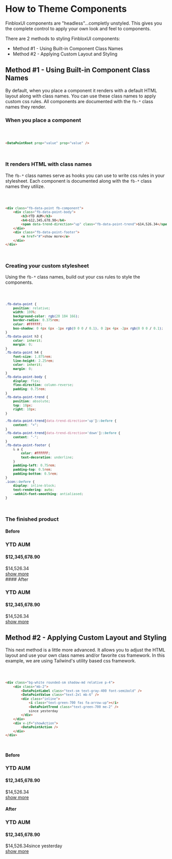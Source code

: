 

<Meta title="Documentation/Themeing" />

# How to Theme Components

FinbloxUI components are "headless"...completly unstyled. This gives you the complete control to apply your own look and feel to
components.

There are 2 methods to styling FinbloxUI components:

- Method #1 - Using Built-in Component Class Names
- Method #2 - Applying Custom Layout and Styling

## Method #1 - Using Built-in Component Class Names

By default, when you place a component it renders with a default HTML layout along with class names. You can use these class names
to apply custom css rules. All components are documented with the `fb-*` class names they render.

### When you place a component

<code>

``` html
<DataPointRoot prop="value" prop="value" />
```

</code>

### It renders HTML with class names

The `fb-*` class names serve as hooks you can use to write css rules in your stylesheet. Each component is documented along with the `fb-*`
class names they utilize.

<code>

``` html
<div class="fb-data-point fb-component">
    <div class="fb-data-point-body">
        <h3>YTD AUM</h3>
        <h4>$12,345,678.90</h4>
        <span data-trend-direction="up" class="fb-data-point-trend">$14,526.34</span>
    </div>
    <div class="fb-data-point-footer">
        <a href="#">show more</a>
    </div>
</div>
```

</code>

### Creating your custom stylesheet

Using the `fb-*` class names, build out your css rules to style the components.

<code>

``` css
.fb-data-point {
    position: relative;
    width: 100%;
    background-color: rgb(20 184 166);
    border-radius: 0.375rem;
    color: #FFFFFF;
    box-shadow: 0 4px 6px -1px rgb(0 0 0 / 0.1), 0 2px 4px -2px rgb(0 0 0 / 0.1);
}
.fb-data-point h3 {
    color: inherit;
    margin: 0;
}
.fb-data-point h4 {
    font-size: 1.875rem;
    line-height: 2.25rem;
    color: inherit;
    margin: 0;
}
.fb-data-point-body {
    display: flex;
    flex-direction: column-reverse;
    padding: 0.75rem;
}
.fb-data-point-trend {
    position: absolute;
    top: 10px;
    right: 10px;
}

.fb-data-point-trend[data-trend-direction='up']::before {
    content: "+";
}
.fb-data-point-trend[data-trend-direction='down']::before {
    content: "-";
}
.fb-data-point-footer {
    & a {
        color: #FFFFFF;
        text-decoration: underline;
    }
    padding-left: 0.75rem;
    padding-top: 0.5rem;
    padding-bottom: 0.5rem;
}
.icon::before {
    display: inline-block;
    text-rendering: auto;
    -webkit-font-smoothing: antialiased;
}
```

</code>

### The finished product

#### Before
<div>
    <div>
        <h3>YTD AUM</h3>
        <h4>$12,345,678.90</h4>
        <span data-trend-direction="up">$14,526.34</span>
    </div>
    <div>
        <a href="#">show more</a>
    </div>
</div>
#### After
<div class="fb-data-point fb-component">
    <div class="fb-data-point-body">
        <h3>YTD AUM</h3>
        <h4>$12,345,678.90</h4>
        <span data-trend-direction="up" class="fb-data-point-trend">$14,526.34</span>
    </div>
    <div class="fb-data-point-footer">
        <a href="#">show more</a>
    </div>
</div>

## Method #2 - Applying Custom Layout and Styling

This next method is a little more advanced. It allows you to adjust the HTML layout and use your own class names and/or favorite css framework.
In this example, we are using Tailwind's utility based css framework.

<code>

``` html
<div class="bg-white rounded-sm shadow-md relative p-4">
    <div class="mb-2">
        <DataPointLabel class="text-sm text-gray-400 font-semibold" />
        <DataPointValue class="text-2xl mb-6" />
        <div class="inline">
            <i class="text-green-700 fas fa-arrow-up"></i>
            <DataPointTrend class="text-green-700 me-2" />
            since yesterday
        </div>
    </div>
    <div v-if="showAction">
        <DataPointAction />
    </div>
</div>

```

</code>

#### Before
<div>
    <div>
        <h3>YTD AUM</h3>
        <h4>$12,345,678.90</h4>
        <span data-trend-direction="up">$14,526.34</span>
    </div>
    <div>
        <a href="#">show more</a>
    </div>
</div>

#### After
<div class="custom-layout sb-unstyled bg-white rounded-sm shadow-md relative p-4">
    <div class="mb-2">
        <h3 class="text-sm text-gray-400 font-semibold">YTD AUM</h3>
        <h4 class="text-2xl mb-6">$12,345,678.90</h4>
        <div>
            <i class="text-green-700 fas fa-arrow-up"></i><span data-trend-direction="up" class="text-green-700 me-2">$14,526.34</span>since yesterday
        </div>
    </div>
    <div class="text-blue-600 underline">
        <a href="#">show more</a>
    </div>
</div>




<style>
{`
.fb-data-point {
    position: relative;
    width: 100%;
    background-color: rgb(20 184 166);
    border-radius: 0.375rem;
    color: #FFFFFF;
    box-shadow: 0 4px 6px -1px rgb(0 0 0 / 0.1), 0 2px 4px -2px rgb(0 0 0 / 0.1);
}
.fb-data-point h3 {
    color: inherit;
    margin: 0;
}
.fb-data-point h4 {
    font-size: 1.875rem;
    line-height: 2.25rem;
    color: inherit;
    margin: 0;
}
.fb-data-point-body {
    display: flex;
    flex-direction: column-reverse;
    padding: 0.75rem;
}
.fb-data-point-trend {
    position: absolute;
    top: 10px;
    right: 10px;
}

.fb-data-point-trend[data-trend-direction='up']::before {
    content: "+";
}
.fb-data-point-trend[data-trend-direction='down']::before {
    content: "-";
}
.fb-data-point-footer {
    & a {
        color: #FFFFFF;
        text-decoration: underline;
    }
    padding-left: 0.75rem;
    padding-top: 0.5rem;
    padding-bottom: 0.5rem;
}
.icon::before {
    display: inline-block;
    text-rendering: auto;
    -webkit-font-smoothing: antialiased;
}
`}
</style>